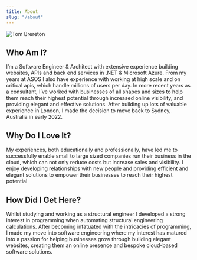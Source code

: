 ```yaml
---
title: About
slug: "/about"
---
```


![Tom Brereton](./profile.png)

## Who Am I? 
I’m a Software Engineer & Architect with extensive experience
building websites, APIs and back end services in .NET & Microsoft Azure. 
From my years at ASOS I also have experience with working at high scale and on critical apis,
which handle millions of users per day. In more recent years as a consultant, I’ve worked
with businesses of all shapes and sizes to help them reach their highest
potential through increased online visibility, and providing elegant and
effective solutions. After building up lots of valuable experience in London, I made the decision to move 
back to Sydney, Australia in early 2022.

## Why Do I Love It?

My experiences, both educationally and professionally, have led
me to successfully enable small to large sized
companies run their business in the cloud, which can not only reduce costs
but increase sales and visibility. I enjoy developing relationships with new
people and providing efficient and elegant solutions to
empower their businesses to reach their highest potential

## How Did I Get Here?

Whilst studying and working as a structural engineer I developed a
strong interest in programming when automating structural
engineering calculations. After becoming infatuated with the
intricacies of programming, I made my move into software
engineering where my interest has matured into a passion for helping businesses
grow through building elegant websites, creating them an online presence and bespoke cloud-based software solutions.

